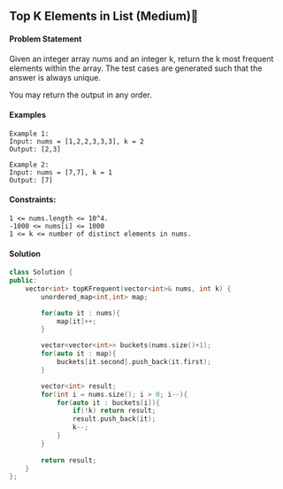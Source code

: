 ## Top K Elements in List (Medium)🎯
<a color="#FF0000"></a>
#### Problem Statement

Given an integer array nums and an integer k, return the k most frequent elements within the array.
The test cases are generated such that the answer is always unique.

You may return the output in any order.

#### Examples
```
Example 1:
Input: nums = [1,2,2,3,3,3], k = 2
Output: [2,3]

Example 2:
Input: nums = [7,7], k = 1
Output: [7]
```
#### Constraints:
```
1 <= nums.length <= 10^4.
-1000 <= nums[i] <= 1000
1 <= k <= number of distinct elements in nums.
```
#### Solution
```cpp
class Solution {
public:
    vector<int> topKFrequent(vector<int>& nums, int k) {
        unordered_map<int,int> map;

        for(auto it : nums){
            map[it]++;
        }

        vector<vector<int>> buckets(nums.size()+1);
        for(auto it : map){
            buckets[it.second].push_back(it.first);
        }

        vector<int> result;
        for(int i = nums.size(); i > 0; i--){
            for(auto it : buckets[i]){
                if(!k) return result;
                result.push_back(it);
                k--;
            }
        }
        
        return result;
    }
};
```